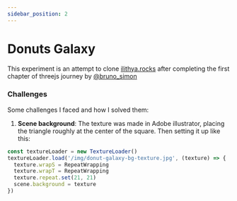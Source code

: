 ```yaml
---
sidebar_position: 2
---
```



# Donuts Galaxy

This experiment is an attempt to clone [ilithya.rocks](https://www.ilithya.rocks) after completing the
first chapter of threejs journey by [@bruno_simon](https://twitter.com/bruno_simon)

<Index />

### Challenges

Some challenges I faced and how I solved them:

1. **Scene background**: The texture was made in Adobe illustrator, placing the triangle roughly at the center of the square.
  Then setting it up like this:

  ```javascript
  const textureLoader = new TextureLoader()
  textureLoader.load('/img/donut-galaxy-bg-texture.jpg', (texture) => {
    texture.wrapS = RepeatWrapping
    texture.wrapT = RepeatWrapping
    texture.repeat.set(21, 21)
    scene.background = texture
  })
  ```